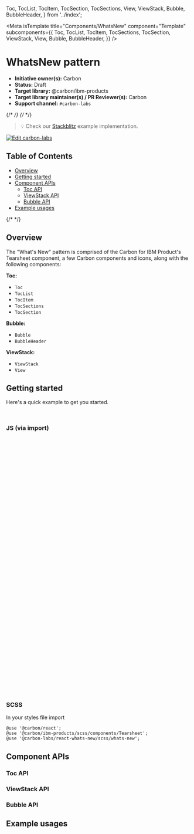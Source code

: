   Toc,
  TocList,
  TocItem,
  TocSection,
  TocSections,
  View,
  ViewStack,
  Bubble,
  BubbleHeader,
} from '../index';

<Meta
  isTemplate
  title="Components/WhatsNew"
  component="Template"
  subcomponents={{
    Toc,
    TocList,
    TocItem,
    TocSections,
    TocSection,
    ViewStack,
    View,
    Bubble,
    BubbleHeader,
  }}
/>

# WhatsNew pattern

- **Initiative owner(s):** Carbon
- **Status:** Draft
- **Target library:** @carbon/ibm-products
- **Target library maintainer(s) / PR Reviewer(s):** Carbon
- **Support channel:** `#carbon-labs`

{/* <!-- START doctoc generated TOC please keep comment here to allow auto update --> */}
{/* <!-- DON'T EDIT THIS SECTION, INSTEAD RE-RUN doctoc TO UPDATE --> */}

> 💡 Check our
> [Stackblitz](https://stackblitz.com/github/carbon-design-system/carbon-labs/tree/main/examples/react/WhatsNew)
> example implementation.

[![Edit carbon-labs](https://developer.stackblitz.com/img/open_in_stackblitz.svg)](https://stackblitz.com/github/carbon-design-system/carbon-labs/tree/main/examples/react/WhatsNew)

## Table of Contents

- [Overview](#overview)
- [Getting started](#getting-started)
- [Component APIs](#component-apis)
  - [Toc API](#toc-api)
  - [ViewStack API](#viewstack-api)
  - [Bubble API](#bubble-api)
- [Example usages](#example-usages)

{/* <!-- END doctoc generated TOC please keep comment here to allow auto update --> */}

## Overview

The "What's New" pattern is comprised of the Carbon for IBM Product's Tearsheet
component, a few Carbon components and icons, along with the following
components:

**Toc:**

- `Toc`
- `TocList`
- `TocItem`
- `TocSections`
- `TocSection`

**Bubble:**

- `Bubble`
- `BubbleHeader`

**ViewStack:**

- `ViewStack`
- `View`

<Canvas of={WhatsNewStories.WhatsNewPattern} />

## Getting started

Here's a quick example to get you started.

```bash
yarn add @carbon/react @carbon/ibm-products @carbon-labs/react-whats-new
```

### JS (via import)

```javascript
import React, { useCallback, useRef, useState } from 'react';

import {
  Toc,
  TocList,
  TocItem,
  TocSections,
  TocSection,
  Bubble,
  BubbleHeader,
  ViewStack,
  View,
} from '@carbon-labs/react-whats-new/es/index';
import { Tearsheet } from '@carbon/ibm-products';

function App() {
  return (
    <>
      {/* Tier 2 - release notification pattern */}
      <Bubble>
        <BubbleHeader>...</BubbleHeader>
        <ViewStack>
          <View>...</View>
        </ViewStack>
        ...
      </Bubble>

      {/* Tier 1 - what's new center pattern */}
      <Toc ref={tocRef}>
        <Tearsheet
          influencer={
            <TocList>
              <TocItem>Feature 1</TocItem>
              <TocItem>Feature 2</TocItem>
            </TocList>
          }>
          <TocSections threshold={0.2}>
            <TocSection as="div">...</TocSection>
            ...
          </TocSections>
        </Tearsheet>
      </Toc>
    </>
  );
}

export default App;
```

### SCSS

In your styles file import

```
@use '@carbon/react';
@use '@carbon/ibm-products/scss/components/Tearsheet';
@use '@carbon-labs/react-whats-new/scss/whats-new';
```

## Component APIs

### Toc API

<ArgTypes of={TocStories.TocStory} />

### ViewStack API

<ArgTypes of={ViewStackStories.ViewStackStory} />

### Bubble API

<ArgTypes of={BubbleStories.BubbleStory} />

## Example usages

```javascript
import React, { useCallback, useRef, useState } from 'react';
import { Close, Gift, Launch, Notification } from '@carbon/react/icons';
import {
  Button,
  ContentSwitcher,
  Heading,
  Link,
  Section,
  Switch,
  Tag,
} from '@carbon/react';
import {
  Toc,
  TocList,
  TocItem,
  TocSections,
  TocSection,
  Bubble,
  BubbleHeader,
  ViewStack,
  View,
} from '@carbon-labs/react-whats-new/es/index';
import { ScrollGradient, Tearsheet, pkg } from '@carbon/ibm-products';

pkg.component.ScrollGradient = true;

function App() {
  /* ************************************* */
  // CONSTANTS
  const labsPrefix = usePrefix();
  const prefix = `${labsPrefix}--whats-new`;
  /* ************************************* */
  // INTERNAL STATE
  const [contentIndex, setContentIndex] = useState(0);
  const [currentReleaseNotifications, setCurrentReleaseNotifications] =
    useState(0);
  const [totalReleaseNotifications, setTotalReleaseNotifications] = useState(0);
  const [shouldShowReleaseNotification, setShouldShowReleaseNotification] =
    useState(false);
  const [shouldShowAnnouncement, setShouldShowAnnouncement] = useState(false);
  /* ************************************* */
  // REFS
  const tocRef = useRef(null);
  const viewStackRef = useRef(null);
  /* ************************************* */
  // CALL BACKS
  const handleContentSwitch = useCallback((value) => {
    const cleanVal = value ? value : 0;
    setContentIndex(cleanVal);
  }, []);
  /* ************************************* */

  return (
    <>
      {/* Tier 2 - release notification pattern */}
      <Bubble
        highContrast
        align="bottom-end"
        open={shouldShowReleaseNotification}
        target="#ExampleTarget">
        <BubbleHeader>
          <Button
            kind="ghost"
            size="sm"
            renderIcon={Close}
            iconDescription="Close"
            hasIconOnly
            onClick={() => {
              setShouldShowReleaseNotification(false);
            }}
          />
        </BubbleHeader>
        <ViewStack
          ref={viewStackRef}
          className={`${prefix}__wn_pattern__bubble_viewstack`}
          ariaLabel="Test view stack"
          viewAssistiveTranslator={(currentIndex, lastIndex) =>
            `Affichage de la vue ${currentIndex} sur ${lastIndex}`
          }
          onViewChangeEnd={({ currentIndex, lastIndex }) => {
            setCurrentReleaseNotifications(currentIndex + 1);
            setTotalReleaseNotifications(lastIndex + 1);
          }}>
          <View title="Example View 1">
            <ScrollGradient>
              <img
                alt=""
                className={`${prefix}__wn_pattern__bubble_viewstack-view-image`}
                src="https://assets.ibm.com/is/image/ibm/maas360-benefits-enhanced-security-threat-visibility:2x1?$674x337$&fmt=png-alpha"
              />
              <div
                className={`${prefix}__wn_pattern__bubble_viewstack-view-info`}>
                <Gift size={20} />
                <span>New!</span>
              </div>
              <div className={`${prefix}__wn_pattern__tag_container`}>
                <Tag
                  className="some-class"
                  size="md"
                  title="Clear filter"
                  type="purple">
                  Tag content
                </Tag>
              </div>
              <Heading
                className={`${prefix}__wn_pattern__bubble_viewstack-view-heading`}>
                Feature 1
              </Heading>
              <div
                className={`${prefix}__wn_pattern__bubble_viewstack-view-description`}>
                <p>
                  Lorem ipsum dolor sit amet, consectetur adipiscing elit.
                  Maecenas consequat, nulla in laoreet molestie, metus lectus
                  eleifend sem, eu malesuada ipsum arcu nec turpis.
                </p>
              </div>
              <div
                className={`${prefix}__wn_pattern__bubble_viewstack-view-buttons`}>
                <Button href="https://www.ibm.com" kind="ghost" size="sm">
                  Start using
                </Button>
              </div>
            </ScrollGradient>
          </View>
          <View title="Example View 2">
            <ScrollGradient>
              <img
                alt=""
                className={`${prefix}__wn_pattern__bubble_viewstack-view-image`}
                src="https://assets.ibm.com/is/image/ibm/maas360-benefits-enhanced-security-threat-visibility:2x1?$674x337$&fmt=png-alpha"
              />
              <div
                className={`${prefix}__wn_pattern__bubble_viewstack-view-info`}>
                <Gift size={20} />
                <span>New!</span>
              </div>
              <div className={`${prefix}__wn_pattern__tag_container`}>
                <Tag
                  className="some-class"
                  size="md"
                  title="Clear filter"
                  type="purple">
                  Tag content
                </Tag>
              </div>
              <Heading
                className={`${prefix}__wn_pattern__bubble_viewstack-view-heading`}>
                Feature 2
              </Heading>
              <div
                className={`${prefix}__wn_pattern__bubble_viewstack-view-description`}>
                <p>
                  Lorem ipsum dolor sit amet, consectetur adipiscing elit.
                  Maecenas consequat, nulla in laoreet molestie, metus lectus
                  eleifend sem, eu malesuada ipsum arcu nec turpis.
                </p>
              </div>
              <div
                className={`${prefix}__wn_pattern__bubble_viewstack-view-buttons`}>
                <Button href="https://www.ibm.com" kind="ghost" size="sm">
                  Start using
                </Button>
              </div>
            </ScrollGradient>
          </View>
        </ViewStack>
        <footer className={`${prefix}__wn_pattern__bubble_footer`}>
          <div className={`${prefix}__wn_pattern__bubble_progress`}>
            {currentReleaseNotifications}/{totalReleaseNotifications}
          </div>

          <Button
            disabled={currentReleaseNotifications === 1}
            size="sm"
            kind="ghost"
            onClick={() => {
              viewStackRef.current?.back();
            }}>
            Back
          </Button>
          {currentReleaseNotifications !== totalReleaseNotifications ? (
            <Button
              size="sm"
              kind="primary"
              onClick={() => {
                viewStackRef.current?.next();
              }}>
              Next
            </Button>
          ) : (
            <Button
              size="sm"
              kind="primary"
              onClick={() => {
                setShouldShowReleaseNotification(false);
              }}>
              Got it
            </Button>
          )}
        </footer>
      </Bubble>

      {/* Tier 1 - what's new center pattern */}
      <Toc ref={tocRef}>
        <Tearsheet
          selectorPrimaryFocus="#FeatureSwitcher"
          title="What's new"
          open={shouldShowAnnouncement}
          onClose={() => setShouldShowAnnouncement(false)}
          className={`${prefix}__wn_pattern__tearsheet`}
          closeIconDescription="Close the tearsheet"
          navigation={
            <div
              className={`${prefix}__wn_pattern__tearsheet_navigation_container`}>
              <ContentSwitcher
                id="FeatureSwitcher"
                className={`${prefix}__wn_pattern__tearsheet__contentswitcher`}
                size="md"
                selectedIndex={contentIndex}
                onChange={(val) => {
                  tocRef.current?.reset();
                  handleContentSwitch(val.index);
                }}>
                <Switch name="new" text="Latest highlights" />
                <Switch name="all" text="All features" />
              </ContentSwitcher>
              <Link
                className={`${prefix}__wn_pattern__tearsheet__link`}
                size="md"
                href="https://www.ibm.com"
                target="_blank"
                renderIcon={Launch}>
                View on Docs
              </Link>
            </div>
          }
          influencer={
            <div
              className={`${prefix}__wn_pattern__tearsheet_influencer_container`}>
              {contentIndex === 0 ? (
                <TocList>
                  <TocItem>Feature 1</TocItem>
                  <TocItem>Feature 2</TocItem>
                </TocList>
              ) : (
                <TocList>
                  <TocItem>Section 1</TocItem>
                  <TocItem>Section 2</TocItem>
                </TocList>
              )}
            </div>
          }>
          <div className={`${prefix}__wn_pattern__features`}>
            {contentIndex === 0 ? (
              <TocSections
                className={`${prefix}__wn_pattern__feature__sections`}
                threshold={0.2}>
                <TocSection
                  as="div"
                  className={`${prefix}__wn_pattern__feature__section`}>
                  <Section level={4}>
                    <img
                      className={`${prefix}__wn_pattern__feature__section_image`}
                      src="https://assets.ibm.com/is/image/ibm/fs6:2x1?$674x337$&fmt=png-alpha"
                      aria-label="Example image"
                    />
                    <div className={`${prefix}__wn_pattern__tag_container`}>
                      <Tag
                        className="some-class"
                        size="md"
                        title="Clear filter"
                        type="purple">
                        Tag content
                      </Tag>
                    </div>
                    <Heading
                      className={`${prefix}__wn_pattern__feature__section_heading`}>
                      Feature 1
                    </Heading>
                    <div
                      className={`${prefix}__wn_pattern__feature__section_body`}>
                      <p>
                        Lorem ipsum dolor sit amet, consectetur adipiscing elit.
                        Duis consequat rhoncus dolor non dapibus. Proin eu
                        tempus turpis. Aliquam ornare mi mi. Pellentesque ac
                        mattis diam.
                      </p>
                    </div>
                    <Button href="https://www.ibm.com" kind="tertiary">
                      Go Here
                    </Button>
                  </Section>
                </TocSection>
                <TocSection
                  as="div"
                  className={`${prefix}__wn_pattern__feature__section`}>
                  <Section level={4}>
                    <img
                      className={`${prefix}__wn_pattern__feature__section_image`}
                      src="https://assets.ibm.com/is/image/ibm/fs6:2x1?$674x337$&fmt=png-alpha"
                      aria-label="Example image"
                    />
                    <div className={`${prefix}__wn_pattern__tag_container`}>
                      <Tag
                        className="some-class"
                        size="md"
                        title="Clear filter"
                        type="purple">
                        Tag content
                      </Tag>
                    </div>
                    <Heading
                      className={`${prefix}__wn_pattern__feature__section_heading`}>
                      Feature 2
                    </Heading>
                    <div
                      className={`${prefix}__wn_pattern__feature__section_body`}>
                      <p>
                        Lorem ipsum dolor sit amet, consectetur adipiscing elit.
                        Duis consequat rhoncus dolor non dapibus. Proin eu
                        tempus turpis. Aliquam ornare mi mi. Pellentesque ac
                        mattis diam.
                      </p>
                    </div>
                    <Button href="https://www.ibm.com" kind="tertiary">
                      Go Here
                    </Button>
                  </Section>
                </TocSection>
              </TocSections>
            ) : (
              <TocSections
                className={`${prefix}__wn_pattern__feature__sections`}
                threshold={0.1}>
                <TocSection as="div">
                  <Section
                    level={3}
                    className={`${prefix}__wn_pattern__feature__section_group`}>
                    <Heading
                      className={`${prefix}__wn_pattern__feature__section_group_heading`}>
                      Section 1
                    </Heading>
                    <Section
                      className={`${prefix}__wn_pattern__feature__section`}>
                      <img
                        className={`${prefix}__wn_pattern__feature__section_image`}
                        src="https://assets.ibm.com/is/image/ibm/fs6:2x1?$674x337$&fmt=png-alpha"
                        aria-label="Example image"
                      />
                      <div className={`${prefix}__wn_pattern__tag_container`}>
                        <Tag
                          className="some-class"
                          size="md"
                          title="Clear filter"
                          type="purple">
                          Tag content
                        </Tag>
                      </div>
                      <Heading
                        className={`${prefix}__wn_pattern__feature__section_heading`}>
                        Section 1 - Feature 1
                      </Heading>
                      <div
                        className={`${prefix}__wn_pattern__feature__section_body`}>
                        <p>
                          Lorem ipsum dolor sit amet, consectetur adipiscing
                          elit. Duis consequat rhoncus dolor non dapibus. Proin
                          eu tempus turpis. Aliquam ornare mi mi. Pellentesque
                          ac mattis diam.
                        </p>
                      </div>
                      <Button href="https://www.ibm.com" kind="tertiary">
                        Go Here
                      </Button>
                    </Section>
                    <Section
                      className={`${prefix}__wn_pattern__feature__section`}>
                      <img
                        className={`${prefix}__wn_pattern__feature__section_image`}
                        src="https://assets.ibm.com/is/image/ibm/fs6:2x1?$674x337$&fmt=png-alpha"
                        aria-label="Example image"
                      />
                      <div className={`${prefix}__wn_pattern__tag_container`}>
                        <Tag
                          className="some-class"
                          size="md"
                          title="Clear filter"
                          type="purple">
                          Tag content
                        </Tag>
                      </div>
                      <Heading
                        className={`${prefix}__wn_pattern__feature__section_heading`}>
                        Section 1 - Feature 2
                      </Heading>
                      <div
                        className={`${prefix}__wn_pattern__feature__section_body`}>
                        <p>
                          Lorem ipsum dolor sit amet, consectetur adipiscing
                          elit. Duis consequat rhoncus dolor non dapibus. Proin
                          eu tempus turpis. Aliquam ornare mi mi. Pellentesque
                          ac mattis diam.
                        </p>
                      </div>
                      <Button href="https://www.ibm.com" kind="tertiary">
                        Go Here
                      </Button>
                    </Section>
                  </Section>
                </TocSection>
                <TocSection as="div">
                  <Section
                    level={3}
                    className={`${prefix}__wn_pattern__feature__section_group`}>
                    <Heading
                      className={`${prefix}__wn_pattern__feature__section_group_heading`}>
                      Section 2
                    </Heading>
                    <Section
                      className={`${prefix}__wn_pattern__feature__section`}>
                      <img
                        className={`${prefix}__wn_pattern__feature__section_image`}
                        src="https://assets.ibm.com/is/image/ibm/fs6:2x1?$674x337$&fmt=png-alpha"
                        aria-label="Example image"
                      />
                      <div className={`${prefix}__wn_pattern__tag_container`}>
                        <Tag
                          className="some-class"
                          size="md"
                          title="Clear filter"
                          type="purple">
                          Tag content
                        </Tag>
                      </div>
                      <Heading
                        className={`${prefix}__wn_pattern__feature__section_heading`}>
                        Section 2 - Feature 1
                      </Heading>
                      <div
                        className={`${prefix}__wn_pattern__feature__section_body`}>
                        <p>
                          Lorem ipsum dolor sit amet, consectetur adipiscing
                          elit. Duis consequat rhoncus dolor non dapibus. Proin
                          eu tempus turpis. Aliquam ornare mi mi. Pellentesque
                          ac mattis diam.
                        </p>
                      </div>
                      <Button href="https://www.ibm.com" kind="tertiary">
                        Go Here
                      </Button>
                    </Section>
                    <Section
                      className={`${prefix}__wn_pattern__feature__section`}>
                      <img
                        className={`${prefix}__wn_pattern__feature__section_image`}
                        src="https://assets.ibm.com/is/image/ibm/fs6:2x1?$674x337$&fmt=png-alpha"
                        aria-label="Example image"
                      />
                      <div className={`${prefix}__wn_pattern__tag_container`}>
                        <Tag
                          className="some-class"
                          size="md"
                          title="Clear filter"
                          type="purple">
                          Tag content
                        </Tag>
                      </div>
                      <Heading
                        className={`${prefix}__wn_pattern__feature__section_heading`}>
                        Section 2 - Feature 2
                      </Heading>
                      <div
                        className={`${prefix}__wn_pattern__feature__section_body`}>
                        <p>
                          Lorem ipsum dolor sit amet, consectetur adipiscing
                          elit. Duis consequat rhoncus dolor non dapibus. Proin
                          eu tempus turpis. Aliquam ornare mi mi. Pellentesque
                          ac mattis diam.
                        </p>
                      </div>
                      <Button href="https://www.ibm.com" kind="tertiary">
                        Go Here
                      </Button>
                    </Section>
                  </Section>
                </TocSection>
              </TocSections>
            )}
          </div>
        </Tearsheet>
      </Toc>
    </>
  );
}

export default App;
```




